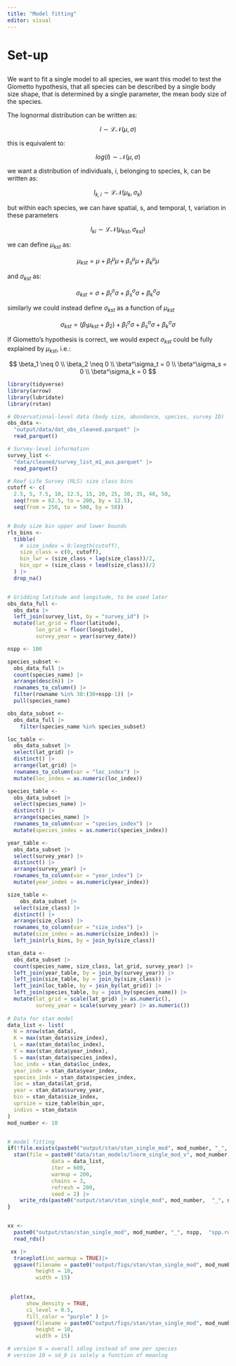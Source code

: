 ```yaml
---
title: "Model fitting"
editor: visual
---
```


# Set-up

## 

We want to fit a single model to all species, we want this model to test the Giometto hypothesis, that all species can be described by a single body size shape, that is determined by a single parameter, the mean body size of the species.

The lognormal distribution can be written as:

$$
l \sim \mathcal{LN}(\mu, \sigma)
$$

this is equivalent to:

$$
log(l) \sim \mathcal{N}(\mu, \sigma)
$$

we want a distribution of individuals, i, belonging to species, k, can be written as:

$$
l_{k, i} \sim \mathcal{LN}(\mu_k, \sigma_k)
$$

but within each species, we can have spatial, s, and temporal, t, variation in these parameters

$$
l_{ki} \sim \mathcal{LN}(\mu_{kst}, \sigma_{kst})
$$

we can define $\mu_{kst}$ as:

$$
\mu_{kst} = \mu + \beta^\mu_t \mu + \beta^\mu_s \mu + \beta^\mu_k \mu
$$

and $\sigma_{kst}$ as:

$$
\sigma_{kst} = \sigma + \beta^\sigma_t \sigma + \beta^\sigma_s \sigma + \beta^\sigma_k \sigma
$$

similarly we could instead define $\sigma_{kst}$ as a function of $\mu_{kst}$

$$
\sigma_{kst} = (\beta_1 \mu_{kst} + \beta_2) + \beta^{\sigma}_t \sigma + \beta^{\sigma}_s \sigma + \beta^{\sigma}_k \sigma
$$

If Giometto's hypothesis is correct, we would expect $\sigma_{kst}$ could be fully explained by $\mu_{kst}$, i.e.:

$$
\beta_1 \neq 0 \\
\beta_2 \neq 0 \\
\beta^\sigma_t = 0 \\
\beta^\sigma_s = 0 \\
\beta^\sigma_k = 0
$$

```r

library(tidyverse)
library(arrow)
library(lubridate)
library(rstan)

```

```r

# Observational-level data (body size, abundance, species, survey ID)
obs_data <- 
  "output/data/dat_obs_cleaned.parquet" |> 
  read_parquet()

# Survey-level information
survey_list <- 
  "data/cleaned/survey_list_m1_aus.parquet" |> 
  read_parquet() 

# Reef Life Survey (RLS) size class bins
cutoff <- c(
  2.5, 5, 7.5, 10, 12.5, 15, 20, 25, 30, 35, 40, 50, 
  seq(from = 62.5, to = 200, by = 12.5), 
  seq(from = 250, to = 500, by = 50))


# Body size bin upper and lower bounds
rls_bins <- 
  tibble(
    # size_index = 0:length(cutoff),
    size_class = c(0, cutoff),
    bin_lwr = (size_class + lag(size_class))/2,
    bin_upr = (size_class + lead(size_class))/2
  ) |>
  drop_na()


# Gridding latitude and longitude, to be used later
obs_data_full <- 
  obs_data |>  
  left_join(survey_list, by = "survey_id") |> 
  mutate(lat_grid = floor(latitude), 
         lon_grid = floor(longitude), 
         survey_year = year(survey_date)) 

nspp <- 100

species_subset <- 
  obs_data_full |> 
  count(species_name) |> 
  arrange(desc(n)) |>
  rownames_to_column() |> 
  filter(rowname %in% 30:(30+nspp-1)) |>  
  pull(species_name)

obs_data_subset <- 
  obs_data_full |> 
    filter(species_name %in% species_subset)

loc_table <- 
  obs_data_subset |> 
  select(lat_grid) |> 
  distinct() |> 
  arrange(lat_grid) |> 
  rownames_to_column(var = "loc_index") |> 
  mutate(loc_index = as.numeric(loc_index))

species_table <- 
  obs_data_subset |> 
  select(species_name) |> 
  distinct() |> 
  arrange(species_name) |> 
  rownames_to_column(var = "species_index") |> 
  mutate(species_index = as.numeric(species_index))

year_table <- 
  obs_data_subset |> 
  select(survey_year) |> 
  distinct() |> 
  arrange(survey_year) |> 
  rownames_to_column(var = "year_index") |> 
  mutate(year_index = as.numeric(year_index))

size_table <- 
    obs_data_subset |> 
  select(size_class) |> 
  distinct() |> 
  arrange(size_class) |> 
  rownames_to_column(var = "size_index") |> 
  mutate(size_index = as.numeric(size_index)) |> 
  left_join(rls_bins, by = join_by(size_class))


```

```r

stan_data <- 
  obs_data_subset |> 
  count(species_name, size_class, lat_grid, survey_year) |> 
  left_join(year_table, by = join_by(survey_year)) |>
  left_join(size_table, by = join_by(size_class)) |> 
  left_join(loc_table, by = join_by(lat_grid)) |> 
  left_join(species_table, by = join_by(species_name)) |> 
  mutate(lat_grid = scale(lat_grid) |> as.numeric(),
         survey_year = scale(survey_year) |> as.numeric())
  
# Data for stan model
data_list <- list(
  N = nrow(stan_data), 
  K = max(stan_data$size_index),
  L = max(stan_data$loc_index),
  Y = max(stan_data$year_index), 
  S = max(stan_data$species_index), 
  loc_indx = stan_data$loc_index, 
  year_indx = stan_data$year_index, 
  species_indx = stan_data$species_index, 
  loc = stan_data$lat_grid, 
  year = stan_data$survey_year, 
  bin = stan_data$size_index,
  uprsize = size_table$bin_upr, 
  indivs = stan_data$n
)
mod_number <- 10


# model fitting
if(!file.exists(paste0("output/stan/stan_single_mod", mod_number, "_", nspp, "spp.rds"))){
  stan(file = paste0("data/stan_models/lnorm_single_mod_v", mod_number, ".stan"), 
              data = data_list,
              iter = 600, 
              warmup = 200, 
              chains = 3, 
              refresh = 200, 
              seed = 2) |> 
    write_rds(paste0("output/stan/stan_single_mod", mod_number,  "_", nspp, "spp.rds"))
}


xx <- 
  paste0("output/stan/stan_single_mod", mod_number, "_", nspp,  "spp.rds") |> 
  read_rds()

 xx |> 
  traceplot(inc_warmup = TRUE)|> 
  ggsave(filename = paste0("output/figs/stan/stan_single_mod", mod_number,  "_", nspp, "spp.png"), 
         height = 10, 
         width = 15)

 
 plot(xx, 
      show_density = TRUE, 
      ci_level = 0.5, 
      fill_color = "purple" ) |> 
  ggsave(filename = paste0("output/figs/stan/stan_single_mod", mod_number,  "_", nspp, "spp_posteriors.png"), 
         height = 10, 
         width = 15)

```

```r

 
 

# version 9 = overall sdlog instead of one per species 
# version 10 = sd_0 is solely a function of meanlog
 
```
